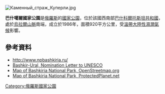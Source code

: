 [[Image:Каменный_страж_Куперли.jpg|right]]
{{coord|53|3|N|56|32|E|display=title}}

'''巴什噶爾國家公園'''是[[俄羅斯|俄羅斯]]的[[國家公園|國家公園]]，位於該國西南部[[巴什科爾托斯坦共和國|巴什科爾托斯坦共和國]]，處於[[烏拉爾山脈|烏拉爾山脈]]南端，成立於1986年，面積920平方公里，受[[溫帶大陸性濕潤氣候|溫帶大陸性濕潤氣候]]影響。

==參考資料==
* http://www.npbashkiria.ru/ {{Wayback|url=http://www.npbashkiria.ru/ |date=20070115193856 }}
* [https://web.archive.org/web/20110519173408/http://http/  Bashkir-Ural, Nomination Letter to UNESCO]
* [http://www.openstreetmap.org/way/169952428  Map of Bashkiria National Park, OpenStreetmap.org] {{Wayback|url=http://www.openstreetmap.org/way/169952428 |date=20190326000142 }}
* [http://www.protectedplanet.net/19002  Map of Bashkiria National Park, ProtectedPlanet.net] {{Wayback|url=http://www.protectedplanet.net/19002 |date=20190325104703 }}

{{Russia-geo-stub}}
[[Category:俄羅斯國家公園|Category:俄羅斯國家公園]]
